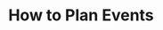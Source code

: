 ---
title: 'How to Plan Events'
description: 'Lorem ipsum dolor sit amet'
pubDate: 'Jul 02 2022'
heroImage: '/placeholder-hero.jpg'
authorName: Jese Leos
authorBio: 'Graphic Designer, educator & CEO Flowbite'
profilePicture: 'https://avatars.githubusercontent.com/u/60361247?v=4'
---